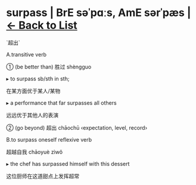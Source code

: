 = surpass | BrE səˈpɑːs, AmE sərˈpæs | [[/wordsi|<- Back to List]] =

`超出`

A.transitive verb

① (be better than) 胜过 shèngguo

▸ to surpass sb/sth in sth;

在某方面优于某人/某物

▸ a performance that far surpasses all others

远远优于其他人的表演

② (go beyond) 超出 chāochū ‹expectation, level, record›

B.to surpass oneself reflexive verb

超越自我 chāoyuè zìwǒ

▸ the chef has surpassed himself with this dessert

这位厨师在这道甜点上发挥超常

